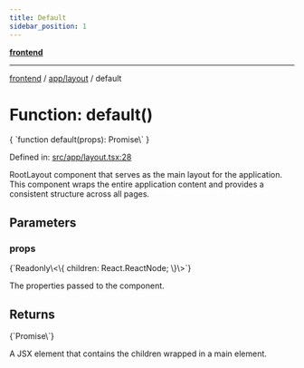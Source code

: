 ```yaml
---
title: Default
sidebar_position: 1
---
```



[**frontend**](../../..)

***

[frontend](../../..) / [app/layout](..) / default

# Function: default()

<CodeBlock language="ts">
{ `function default(props): Promise\<Element\>` }
</CodeBlock>

Defined in: [src/app/layout.tsx:28](https://github.com/svsticky/CommitteeClash/blob/42e3ab31b18c9cdd65955be0ecd3ca0a2cb493b5/frontend/src/app/layout.tsx#L28)

RootLayout component that serves as the main layout for the application.
This component wraps the entire application content and provides a consistent
structure across all pages.

## Parameters

### props
<CodeBlock language="ts">
{`Readonly\<\{ children: React.ReactNode; \}\>`}
</CodeBlock>

The properties passed to the component.

## Returns
<CodeBlock language="ts">
{`Promise\<Element\>`}
</CodeBlock>

A JSX element that contains the children wrapped in a main element.
